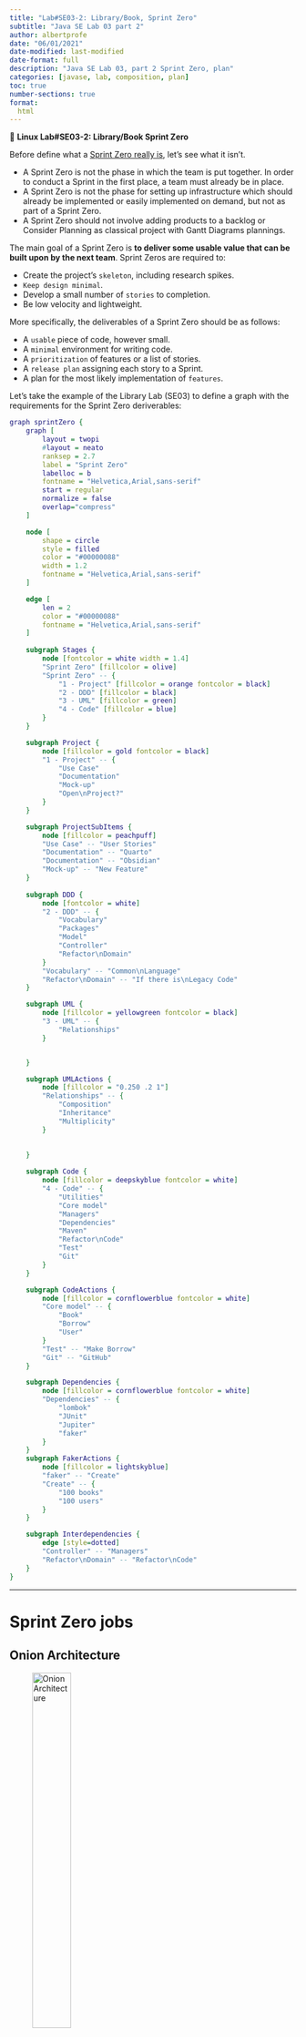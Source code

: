 ```yaml
---
title: "Lab#SE03-2: Library/Book, Sprint Zero"
subtitle: "Java SE Lab 03 part 2"
author: albertprofe
date: "06/01/2021"
date-modified: last-modified
date-format: full
description: "Java SE Lab 03, part 2 Sprint Zero, plan"
categories: [javase, lab, composition, plan]
toc: true
number-sections: true
format:
  html
---
```





::: {.labs}
📘 **Linux Lab#SE03-2: Library/Book Sprint Zero**

Before define what a [Sprint Zero really is](https://www.bmc.com/blogs/sprint-zero/){.external}, let’s see what it isn’t.

- A Sprint Zero is not the phase in which the team is put together. In order to conduct a Sprint in the first place, a team must already be in place.
- A Sprint Zero is not the phase for setting up infrastructure which should already be implemented or easily implemented on demand, but not as part of a Sprint Zero.
- A Sprint Zero should not involve adding products to a backlog or Consider Planning as classical project with Gantt Diagrams plannings.

The main goal of a Sprint Zero is **to deliver some usable value that can be built upon by the next team**. Sprint Zeros are required to:

- Create the project’s `skeleton`, including research spikes.
- `Keep design minimal`.
- Develop a small number of `stories` to completion.
- Be low velocity and lightweight.

More specifically, the deliverables of a Sprint Zero should be as follows:

- A `usable` piece of code, however small.
- A `minimal` environment for writing code.
- A `prioritization` of features or a list of stories.
- A `release plan` assigning each story to a Sprint.
- A plan for the most likely implementation of `features`.

Let's take the example of the Library Lab (SE03) to define a graph with the requirements for the Sprint Zero deriverables:
```dot
graph sprintZero {
    graph [
        layout = twopi
        #layout = neato
        ranksep = 2.7
        label = "Sprint Zero"
        labelloc = b
        fontname = "Helvetica,Arial,sans-serif"
        start = regular
        normalize = false
        overlap="compress"
    ]

    node [
        shape = circle
        style = filled
        color = "#00000088"
        width = 1.2
        fontname = "Helvetica,Arial,sans-serif"
    ]

    edge [
        len = 2
		color = "#00000088"
		fontname = "Helvetica,Arial,sans-serif"
    ]
    
    subgraph Stages {
        node [fontcolor = white width = 1.4]
        "Sprint Zero" [fillcolor = olive]
        "Sprint Zero" -- {
            "1 - Project" [fillcolor = orange fontcolor = black]
            "2 - DDD" [fillcolor = black]
            "3 - UML" [fillcolor = green]
            "4 - Code" [fillcolor = blue]
        }
    }

    subgraph Project {
        node [fillcolor = gold fontcolor = black]
        "1 - Project" -- {
            "Use Case"
            "Documentation"
            "Mock-up"
            "Open\nProject?"
        }
    }

    subgraph ProjectSubItems {
        node [fillcolor = peachpuff]
        "Use Case" -- "User Stories"
        "Documentation" -- "Quarto"
        "Documentation" -- "Obsidian"
        "Mock-up" -- "New Feature"
    }
    
    subgraph DDD {
        node [fontcolor = white]
        "2 - DDD" -- {
            "Vocabulary"
            "Packages"
            "Model"
            "Controller"
            "Refactor\nDomain"
        }
        "Vocabulary" -- "Common\nLanguage"
        "Refactor\nDomain" -- "If there is\nLegacy Code"
    }

    subgraph UML {
        node [fillcolor = yellowgreen fontcolor = black]
        "3 - UML" -- {
            "Relationships"
        }


    }

    subgraph UMLActions {
        node [fillcolor = "0.250 .2 1"]
        "Relationships" -- {
            "Composition"
            "Inheritance"
            "Multiplicity"
        }

        
    }
    
    subgraph Code {
        node [fillcolor = deepskyblue fontcolor = white]
        "4 - Code" -- {
            "Utilities"
            "Core model"
            "Managers"
            "Dependencies"
            "Maven"
            "Refactor\nCode"
            "Test"
            "Git"
        }
    }

    subgraph CodeActions {
        node [fillcolor = cornflowerblue fontcolor = white]
        "Core model" -- {
            "Book"
            "Borrow"
            "User"
        }
        "Test" -- "Make Borrow"
        "Git" -- "GitHub"
    }

    subgraph Dependencies {
        node [fillcolor = cornflowerblue fontcolor = white]
        "Dependencies" -- {
            "lombok"
            "JUnit"
            "Jupiter"
            "faker"
        }
    }
    subgraph FakerActions {
        node [fillcolor = lightskyblue]
        "faker" -- "Create"
        "Create" -- {
            "100 books"
            "100 users"
        }
    }

    subgraph Interdependencies {
        edge [style=dotted]
        "Controller" -- "Managers"
        "Refactor\nDomain" -- "Refactor\nCode"
    }
}
```

:::

---

# Sprint Zero jobs

## Onion Architecture

![Onion Architecture](/images/javase/onion_architecture.jpg){width="40%"}


The layers are of [Onion Architecture](){.external} and sublayers are:

- `Infrastructure`, where our database, file system, or any external web service we depend on live.
- `Tests`: unit, integration, end-to-end. How we validate our business cases. 
- `User Interface`, how our users interact with the code we have built. - Application Services layer (sometimes known as the Transport/Access Layer). 
- `Domain Services` layer. In this layer is where the majority of our business logic lives, it carries out the operations to turn A into B, input into output, egg into chicken. 
- The core layer, the `Domain Model` layer which is the representation of the high level data objects we use.

[Sprint#6, dia 01/02 image Library Project](/ifcd0210/ifcd0210backlog-sprint.qmd)

## Core use-case: ``user`` borrows a ``book``

### Use-Story

- [User story template and examples](https://www.atlassian.com/agile/project-management/user-stories){.external}

> As a **user**, I want to **borrow** a **book** with my ``documentId``, so that I may read and return it at due date that the system says. 

### Mock-up

```js
Options:
1- Make a Borrow
2- User Management
3- Book Management
4- Quit
Option?
'Borrow'
User?
'159742OPI'
Book?
'Anna Karenina'
Proceed, are your sure?
'Yes'
Borrow made, borrowId: RER7567, dueDate: 15/02/2023 
Options:
1- Make a Borrow
2- User Management
3- Book Management
4- Quit
Option?
'Quit'
```

## UUID

The full form of ``UUID`` is ``Universally Unique Identifier``. A UUID represents a **128-bit value that is unique**. The standard representation of UUID uses hex digits.

For example:

```
3c0969ac-c6e3-40f2-9fc8-2a59b8987918
cb7125cc-d78a-4442-b21b-96ce9227ef51
```
- [Class UUID](https://docs.oracle.com/javase/8/docs/api/java/util/UUID.html){.external}

``` java
import java.util.UUID;

    public static String createId() {

        UUID uuid = UUID.randomUUID();
        System.out.println("UUID generated - " + uuid);
        System.out.println("UUID Version - " + uuid.version());
        String id = uuid.toString();

        return id;

    }
```

## Menus



## Test borrow


## ``BorrowManager`` class


## faker ``Users`` and ``Books``


<!--- navLinks -->
<br><br>
<div class=row>
<br>
<div class='column left previous'>
<br>
[{{< fa solid arrow-left >}} Lab#SE02-4: Movie/Review, interactivity and coupling](/javase/selab2-4.qmd)
<br>
</div>
<br>
<div class='column center'>
<br>
[{{< fa solid arrow-up >}} top](#top)
<br>
</div>
<br>
<div class='column right next'>
<br>
[Java SE Resources  {{< fa solid arrow-right >}}](/javase/resources.qmd)
<br>
</div>
<br>
</div>
